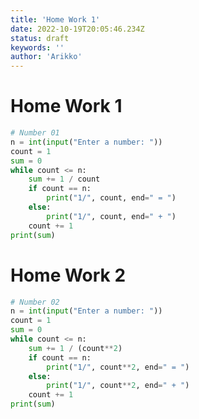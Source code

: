 ```yaml
---
title: 'Home Work 1'
date: 2022-10-19T20:05:46.234Z
status: draft
keywords: ''
author: 'Arikko'
---
```


# Home Work 1

```python
# Number 01
n = int(input("Enter a number: "))
count = 1
sum = 0
while count <= n:
    sum += 1 / count
    if count == n:
        print("1/", count, end=" = ")
    else:
        print("1/", count, end=" + ")
    count += 1
print(sum)

```

# Home Work 2

```python
# Number 02
n = int(input("Enter a number: "))
count = 1
sum = 0
while count <= n:
    sum += 1 / (count**2)
    if count == n:
        print("1/", count**2, end=" = ")
    else:
        print("1/", count**2, end=" + ")
    count += 1
print(sum)

```
